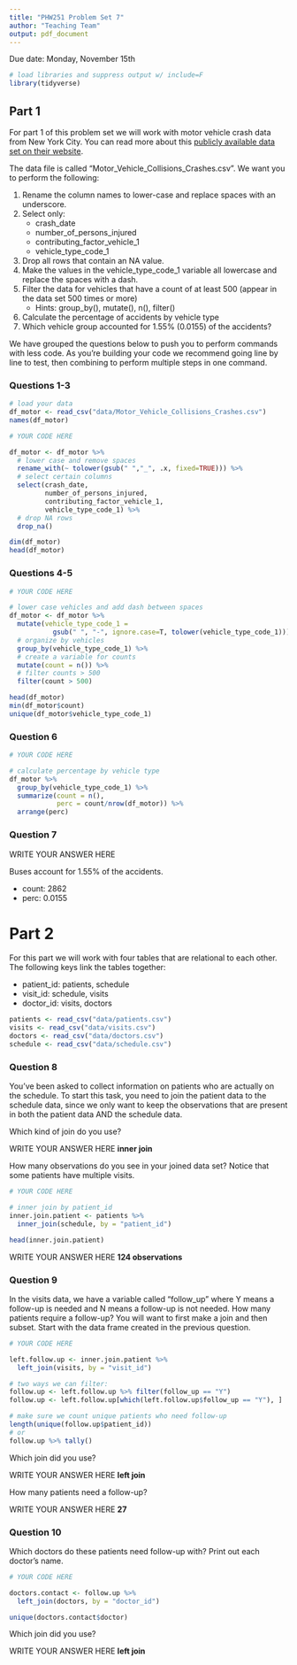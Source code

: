 ```yaml
---
title: "PHW251 Problem Set 7"
author: "Teaching Team"
output: pdf_document
---
```


Due date: Monday, November 15th

```r
# load libraries and suppress output w/ include=F
library(tidyverse)
```

## Part 1

For part 1 of this problem set we will work with motor vehicle crash data from New York City. You can read more about this [publicly available data set on their website](https://data.cityofnewyork.us/Public-Safety/Motor-Vehicle-Collisions-Crashes/h9gi-nx95).

The data file is called "Motor_Vehicle_Collisions_Crashes.csv". We want you to perform the following:

1. Rename the column names to lower-case and replace spaces with an underscore.
2. Select only:
   + crash_date
   + number_of_persons_injured
   + contributing_factor_vehicle_1
   + vehicle_type_code_1
3. Drop all rows that contain an NA value.
4. Make the values in the vehicle_type_code_1 variable all lowercase and replace the spaces with a dash.
5. Filter the data for vehicles that have a count of at least 500 (appear in the data set 500 times or more)
   + Hints: group_by(), mutate(), n(), filter()
6. Calculate the percentage of accidents by vehicle type
7. Which vehicle group accounted for 1.55% (0.0155) of the accidents?

We have grouped the questions below to push you to perform commands with less code. As you're building your code we recommend going line by line to test, then combining to perform multiple steps in one command.

\newpage

### Questions 1-3

```r
# load your data
df_motor <- read_csv("data/Motor_Vehicle_Collisions_Crashes.csv")
names(df_motor)
```


```r
# YOUR CODE HERE

df_motor <- df_motor %>%
  # lower case and remove spaces
  rename_with(~ tolower(gsub(" ","_", .x, fixed=TRUE))) %>%
  # select certain columns
  select(crash_date, 
         number_of_persons_injured, 
         contributing_factor_vehicle_1, 
         vehicle_type_code_1) %>% 
  # drop NA rows
  drop_na()

dim(df_motor)
head(df_motor)
```

\newpage

### Questions 4-5

```r
# YOUR CODE HERE

# lower case vehicles and add dash between spaces
df_motor <- df_motor %>%
  mutate(vehicle_type_code_1 = 
           gsub(" ", "-", ignore.case=T, tolower(vehicle_type_code_1))) %>%
  # organize by vehicles
  group_by(vehicle_type_code_1) %>%
  # create a variable for counts
  mutate(count = n()) %>%
  # filter counts > 500
  filter(count > 500)

head(df_motor)
min(df_motor$count)
unique(df_motor$vehicle_type_code_1)
```

\newpage

### Question 6

```r
# YOUR CODE HERE

# calculate percentage by vehicle type
df_motor %>%
  group_by(vehicle_type_code_1) %>%
  summarize(count = n(),
            perc = count/nrow(df_motor)) %>%
  arrange(perc)
```

### Question 7

WRITE YOUR ANSWER HERE

Buses account for 1.55% of the accidents.

* count: 2862
* perc: 0.0155


\newpage

# Part 2

For this part we will work with four tables that are relational to each other. The following keys link the tables together:

* patient_id: patients, schedule
* visit_id: schedule, visits
* doctor_id: visits, doctors

```r
patients <- read_csv("data/patients.csv")
visits <- read_csv("data/visits.csv")
doctors <- read_csv("data/doctors.csv")
schedule <- read_csv("data/schedule.csv")
```

### Question 8

You've been asked to collect information on patients who are actually on the schedule. To start this task, you need to join the patient data to the schedule data, since we only want to keep the observations that are present in both the patient data AND the schedule data.

Which kind of join do you use?

WRITE YOUR ANSWER HERE
**inner join**

How many observations do you see in your joined data set? Notice that some patients have multiple visits.

```r
# YOUR CODE HERE

# inner join by patient_id
inner.join.patient <- patients %>% 
  inner_join(schedule, by = "patient_id")

head(inner.join.patient)
```

WRITE YOUR ANSWER HERE
**124 observations**


\newpage

### Question 9

In the visits data, we have a variable called "follow_up" where Y means
a follow-up is needed and N means a follow-up is not needed. How many patients require a follow-up? You will want to first make a join and then subset. Start with the data frame created in the previous question.

```r
# YOUR CODE HERE

left.follow.up <- inner.join.patient %>%
  left_join(visits, by = "visit_id")

# two ways we can filter:
follow.up <- left.follow.up %>% filter(follow_up == "Y")
follow.up <- left.follow.up[which(left.follow.up$follow_up == "Y"), ]

# make sure we count unique patients who need follow-up
length(unique(follow.up$patient_id))
# or
follow.up %>% tally()

```

Which join did you use?

WRITE YOUR ANSWER HERE
**left join**

How many patients need a follow-up?

WRITE YOUR ANSWER HERE
**27**



\newpage

### Question 10

Which doctors do these patients need follow-up with? Print out each
doctor's name.

```r
# YOUR CODE HERE

doctors.contact <- follow.up %>%
  left_join(doctors, by = "doctor_id")

unique(doctors.contact$doctor)
```

Which join did you use?

WRITE YOUR ANSWER HERE
**left join**



\newpage







